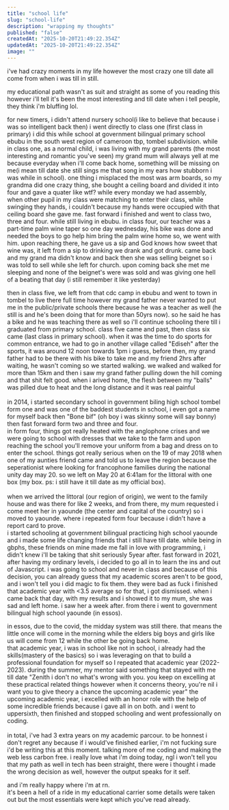 ```yaml
---
title: "school life"
slug: "school-life"
description: "wrapping my thoughts"
published: "false"
createdAt: "2025-10-20T21:49:22.354Z"
updatedAt: "2025-10-20T21:49:22.354Z"
image: ""
---
```


i've had crazy moments in my life however the most crazy one till date all come from when i was till in still.

my educational path wasn't as suit and straight as some of you reading this however i'll tell it's been the most interesting and till date when i tell people, they think i'm bluffing lol.

for new timers, i didn't attend nursery school(i like to believe that because i was so intelligent back then) i went directly to class one (first class in primary) i did this while school at government bilingual primary school ebubu in the south west region of cameroon tbp, tombel subdivision. while in class one, as a normal child, i was living with my grand parents (the most interesting and romantic you've seen) my grand mum will always yell at me because everyday when i'll come back home, something will be missing on me(i mean till date she still sings me that song in my ears how stubborn i was while in school). one thing i misplaced the most was arm boards, so my grandma did one crazy thing, she bought a ceiling board and divided it into four and gave a quater like wtf? while every monday we had assembly, when other pupil in my class were matching to enter their class, while swinging they hands, i couldn't because my hands were occupied with that ceiling board she gave me. fast forward i finished and went to class two, three and four. while still living in ebubu. in class four, our teacher was a part-time palm wine taper so one day wednesday, his bike was done and needed the boys to go help him bring the palm wine home so, we went with him. upon reaching there, he gave us a sip and God knows how sweet that wine was, it left from a sip to drinking we drank and got drunk. came back and my grand ma didn't know and back then she was selling beignet so i was told to sell while she left for church. upon coming back she met me sleeping and none of the beignet's were was sold and was giving one hell of a beating that day (i still remember it like yesterday)

then in class five, we left from that cdc camp in ebubu and went to town in tombel to live there full time however my grand father never wanted to put me in the public/private schools there because he was a teacher as well (he still is and he's been doing that for more than 50yrs now). so he said he has a bike and he was teaching there as well so i'll continue schooling there till i graduated from primary school. class five came and past, then class six came (last class in primary school). when it was the time to do sports for common entrance, we had to go in another village called "Ediseh" after the sports, it was around 12 noon towards 1pm i guess, before then, my grand father had to be there with his bike to take me and my friend 2hrs after waiting, he wasn't coming so we started walking. we walked and walked for more than 15km and then i saw my grand father pulling down the hill coming and that shit felt good. when i arived home, the flesh between my "balls" was pilled due to heat and the long distance and it was real painful\
\
in 2014, i started secondary school in government biling high school tombel form one and was one of the baddest students in school, i even got a name for myself back then "Bone bif" (oh boy i was skinny some will say bonny) then fast forward form two and three and four.\
in form four, things got really heated with the anglophone crises and we were going to school with dresses that we take to the farm and upon reaching the school you'll remove your uniform from a bag and dress on to enter the school. things got really serious when on the 19 of may 2018 when one of my aunties friend came and told us to leave the region because the seperationist where looking for francophone families during the national unity day may 20. so we left on May 20 at 6:41am for the littoral with one box (my box. ps: i still have it till date as my official box).\
\
when we arrived the littoral (our region of origin), we went to the family house and was there for like 2 weeks, and from there, my mum requested i come meet her in yaounde (the center and capital of the country) so i moved to yaounde. where i repeated form four because i didn't have a report card to prove.\
i started schooling at government bilingual practicing high school yaounde and i made some life changing friends that i still have till date. while being in gbphs, these friends on mine made me fall in love with programming, i didn't knew i'll be taking that shit seriously 5year after. fast forward in 2021, after having my ordinary levels, i decided to go all in to learn the ins and out of Javascript. i was going to school and never in class and because of this decision, you can already guess that my academic scores aren't to be good, and i won't tell you i did magic to fix them. they were bad as fuck i finished that academic year with &lt;3.5 average so for that, i got dismissed. when i came back that day, with my results and i showed it to my mum, she was sad and left home. i saw her a week after. from there i went to government bilingual high school yaounde (in essos).

in essos, due to the covid, the midday system was still there. that means the little once will come in the morning while the elders big boys and girls like us will come from 12 while the other be going back home.\
that academic year, i was in school like not in school, i already had the skills(mastery of the basics) so i was leveraging on that to build a professional foundation for myself so I repeated that academic year (2022-2023). during the summer, my mentor said something that stayed with me till date "Zenith i don't no what's wrong with you. you keep on excelling at these practical related things however when it concerns theory, you're nil i want you to give theory a chance the upcoming academic year" the upcoming academic year, i excelled with an honor role with the help of some incredible friends because i gave all in on both. and i went to uppersixth, then finished and stopped schooling and went professionally on coding.\
\
in total, i've had 3 extra years on my academic parcour. to be honnest i don't regret any because if i would've finished earlier, i'm not fucking sure i'd be writing this at this moment. talking more of me coding and making the web less carbon free. i really love what i'm doing today, ngl i won't tell you that my path as well in tech has been straight, there were i thought i made the wrong decision as well, however the output speaks for it self.

and i'm really happy where i'm at rn.\
it's been a hell of a ride in my educational carrier some details were taken out but the most essentials were kept which you've read already.
